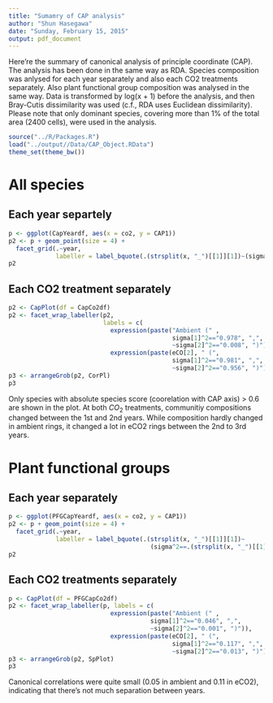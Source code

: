 ---
title: "Sumamry of CAP analysis"
author: "Shun Hasegawa"
date: "Sunday, February 15, 2015"
output: pdf_document
---

Here're the summary of canonical analysis of principle coordinate (CAP). The analysis has been done in the same way as RDA. Species composition was anlysed for each year separately and also each CO2 treatments separately. Also plant functional group composition was analysed in the same way. Data is transformed by log(x + 1) before the analysis, and then Bray-Cutis dissimilarity was used (c.f., RDA uses Euclidean dissimilarity). Please note that only dominant species, covering more than 1% of the total area (2400 cells), were used in the analysis.

```{r, echo=FALSE, results='hide', include=FALSE}
source("../R/Packages.R")
load("../output//Data/CAP_Object.RData")
theme_set(theme_bw())
````

# All species

## Each year separtely

```{r, echo=FALSE, results='markup', message=FALSE, fig.height=3}
p <- ggplot(CapYeardf, aes(x = co2, y = CAP1))
p2 <- p + geom_point(size = 4) + 
  facet_grid(.~year, 
             labeller = label_bquote(.(strsplit(x, "_")[[1]][1])~(sigma^2==.(strsplit(x, "_")[[1]][2]))))
p2
```

## Each CO2 treatment separately

```{r, echo=FALSE, results='markup', message=FALSE, fig.height=7}
p2 <- CapPlot(df = CapCo2df)
p2 <- facet_wrap_labeller(p2, 
                          labels = c(
                            expression(paste("Ambient (" , 
                                             sigma[1]^2=="0.978", ",", 
                                             ~sigma[2]^2=="0.008", ")")),
                            expression(paste(eCO[2], " (", 
                                             sigma[1]^2=="0.981", ",", 
                                             ~sigma[2]^2=="0.956", ")"))))
p3 <- arrangeGrob(p2, CorPl)
p3
```
Only species with absolute species score (coorelation with CAP axis) > 0.6 are shown in the plot. At both $CO_2$ treatments, communitiy compositions changed between the 1st and 2nd years. While composition hardly changed in ambient rings, it changed a lot in eCO2 rings between the 2nd to 3rd years.

# Plant functional groups

## Each year separately

```{r, echo=FALSE, results='markup', message=FALSE, fig.height=3}
p <- ggplot(PFGCapYeardf, aes(x = co2, y = CAP1))
p2 <- p + geom_point(size = 4) + 
  facet_grid(.~year, 
             labeller = label_bquote(.(strsplit(x, "_")[[1]][1])~
                                       (sigma^2==.(strsplit(x, "_")[[1]][2])))) 
p2
```

## Each CO2 treatments separately

```{r, echo=FALSE, message=FALSE, results='markup', fig.height=7}
p <- CapPlot(df = PFGCapCo2df)
p2 <- facet_wrap_labeller(p, labels = c(
                            expression(paste("Ambient (" , 
                                       sigma[1]^2=="0.046", ",", 
                                       ~sigma[2]^2=="0.001", ")")),
                            expression(paste(eCO[2], " (", 
                                             sigma[1]^2=="0.117", ",", 
                                             ~sigma[2]^2=="0.013", ")"))))
p3 <- arrangeGrob(p2, SpPlot)
p3
```

Canonical correlations were quite small (0.05 in ambient and 0.11 in eCO2), indicating that there's not much separation between years.

